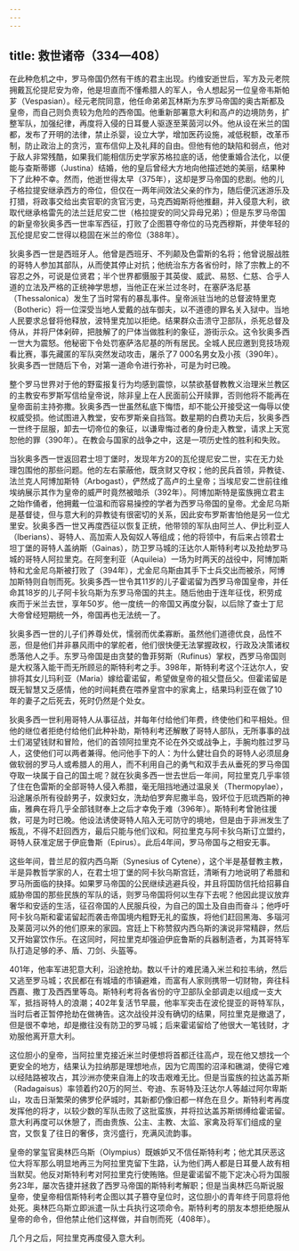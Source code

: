 ```yaml
---
---
---
```

title: 救世诸帝（334—408）
---




在此种危机之中，罗马帝国仍然有干练的君主出现。约维安逝世后，军方及元老院拥戴瓦伦提尼安为帝，他是坦直而不懂希腊人的军人，令人想起另一位皇帝韦斯帕芗（Vespasian）。经元老院同意，他任命弟弟瓦林斯为东罗马帝国的奥古斯都及皇帝，而自己则负责较为危险的西帝国。他重新部署意大利和高卢的边境防务，扩整军队，加强纪律，再度将入侵的日耳曼人驱逐至莱茵河以外。他从设在米兰的国都，发布了开明的法律，禁止杀婴，设立大学，增加医药设施，减低税额，改革币制，防止政治上的贪污，宣布信仰上及礼拜的自由。但他有他的缺陷和弱点，他对于敌人非常残酷，如果我们能相信历史学家苏格拉底的话，他使重婚合法化，以便能与查斯蒂娜（Justina）结婚，他的皇后曾经大方地向他描述她的美丽，结果种下了此种不幸。然而，他逝世得太早（375年），这却是罗马帝国的悲剧。他的儿子格拉提安继承西方的帝位，但仅在一两年间效法父亲的作为，随后便沉迷游乐及打猎，将政事交给出卖官职的贪官污吏，马克西姆斯将他推翻，并入侵意大利，欲取代继承格雷先的法兰廷尼安二世（格拉提安的同父异母兄弟）；但是东罗马帝国的新皇帝狄奥多西一世率军西征，打败了企图篡夺帝位的马克西穆斯，并使年轻的瓦伦提尼安二世得以稳固在米兰的帝位（388年）。

狄奥多西一世是西班牙人。他曾是西班牙、不列颠及色雷斯的名将；他曾说服战胜的哥特人参加其部队，从而使其停止对抗；他统治东方各省份时，除了宗教上的不容忍之外，可说是位贤君；半个世界都慑服于其英俊、威武、易怒、仁慈、合乎人道的立法及严格的正统神学思想，当他正在米兰过冬时，在塞萨洛尼基（Thessalonica）发生了当时常有的暴乱事件。皇帝派驻当地的总督波特里克（Botheric）将一位深受当地人爱戴的战车御夫，以不道德的罪名关入狱中。当地人民要求总督将他释放，波特里克加以拒绝。结果群众击溃守卫部队，杀死总督及侍从，并将尸体剁碎，把肢解了的尸体当做胜利的象征，游街示众。这令狄奥多西一世大为震怒。他秘密下令处罚塞萨洛尼基的所有居民。全城人民应邀到竞技场观看比赛，事先藏匿的军队突然发动攻击，屠杀了7 000名男女及小孩（390年）。狄奥多西一世随后下令，对第一道命令进行弥补，可是为时已晚。

整个罗马世界对于他的野蛮报复行为均感到震惊，以禁欲基督教教义治理米兰教区的主教安布罗斯写信给皇帝说，除非皇上在人民面前公开赎罪，否则他将不能再在皇帝面前主持弥撒。狄奥多西一世虽然私底下悔悟，却不能公开接受这一侮辱以使权威受损。他试图进入教堂，安布罗斯亲自挡驾。数星期的白费功夫后，狄奥多西一世终于屈服，卸去一切帝位的象征，以谦卑悔过者的身份走入教堂，请求上天宽恕他的罪（390年）。在教会与国家的战争之中，这是一项历史性的胜利和失败。

当狄奥多西一世返回君士坦丁堡时，发现年方20的瓦伦提尼安二世，实在无力处理包围他的那些问题。他的左右蒙蔽他，既贪财又夺权；他的民兵首领，异教徒、法兰克人阿博加斯特（Arbogast），俨然成了高卢的土皇帝；当埃尼安二世前往维埃纳展示其作为皇帝的威严时竟然被暗杀（392年）。阿博加斯特是蛮族拥立君主之始作俑者，他拥戴一位温和而容易操控的学者为西罗马帝国的皇帝。尤金尼乌斯是基督徒，但与意大利的异教徒有很密切的关系，因此安布罗斯害怕他是另一位尤里安。狄奥多西一世又再度西征以恢复正统，他带领的军队由阿兰人、伊比利亚人（Iberians）、哥特人、高加索人及匈奴人等组成；他的将领中，有后来占领君士坦丁堡的哥特人盖纳斯（Gainas），防卫罗马城的汪达尔人斯特利考以及抢劫罗马城的哥特人阿拉里克。在阿奎利亚（Aquileia）一场为时两天的战役中，阿博加斯特和尤金尼乌斯被打败了（394年），尤金尼乌斯由其手下士兵交出而被杀，阿博加斯特则自刎而死。狄奥多西一世令其11岁的儿子霍诺留为西罗马帝国皇帝，并任命其18岁的儿子阿卡狄乌斯为东罗马帝国的共主。随后他由于连年征伐，积劳成疾而于米兰去世，享年50岁。他一度统一的帝国又再度分裂，以后除了查士丁尼大帝曾经短期统一外，帝国再也无法统一了。

狄奥多西一世的儿子们养尊处优，懦弱而优柔寡断。虽然他们道德优良，品性不恶，但是他们并非暴风雨中的掌舵者，他们很快便无法掌握政权，行政及决策诸权悉落他人之手。东罗马帝国是由贪婪的鲁菲努斯（Rufinus）掌权，西罗马帝国则是大权落入能干而无所顾忌的斯特利考之手。398年，斯特利考这个汪达尔人，安排将其女儿玛利亚（Maria）嫁给霍诺留，希望做皇帝的祖父暨岳父。但霍诺留是既无智慧又乏感情，他的时间耗费在喂养皇宫中的家禽上，结果玛利亚在做了10年的妻子之后死去，死时仍然是个处女。

狄奥多西一世利用哥特人从事征战，并每年付给他们年费，终使他们和平相处。但他的继位者拒绝付给他们此种补助，斯特利考还解散了哥特人部队，无所事事的战士们渴望钱财和冒险，他们的首领阿拉里克不论在外交或战争上，手腕均胜过罗马人，这使他们可以两者兼得。他问他手下的人：为什么健壮自负的哥特人必须屈身做软弱的罗马人或希腊人的用人，而不利用自己的勇气和双手去从垂死的罗马帝国夺取一块属于自己的国土呢？就在狄奥多西一世去世后一年间，阿拉里克几乎率领了住在色雷斯的全部哥特人侵入希腊，毫无阻挡地通过温泉关（Thermopylae），沿途屠杀所有役龄男子，奴隶妇女，洗劫伯罗奔尼撒半岛，毁坏位于厄琉西斯的神庙，雅典在将几乎全部钱财奉上之后才幸免于难（396年）。斯特利考曾驰往援救，可是为时已晚。他设法诱使哥特人陷入无可防守的境地，但是由于非洲发生了叛乱，不得不赶回西方，最后只能与他们议和。阿拉里克与阿卡狄乌斯订立盟约，哥特人获准定居于伊庇鲁斯（Epirus）。此后4年间，罗马帝国与之相安无事。

这些年间，昔兰尼的叙内西乌斯（Synesius of Cytene），这个半是基督教主教，半是异教哲学家的人，在君士坦丁堡的阿卡狄乌斯宫廷，清晰有力地说明了希腊和罗马所面临的抉择。如果罗马帝国的公民继续逃避兵役，并且将国防信托给招募自威胁帝国的那些民族的军队的话，则罗马帝国将何以生存下去呢？他因此提议放弃奢华和安适的生活，征召帝国的人民服兵役，为自己的国土及自由而奋斗；他呼吁阿卡狄乌斯和霍诺留起而袭击帝国境内粗野无礼的蛮族，将他们赶回黑海、多瑙河及莱茵河以外的他们原来的家园。宫廷上下称赞叙内西乌斯的演说非常精辟，然后又开始宴饮作乐。在这同时，阿拉里克却强迫伊庇鲁斯的兵器制造者，为其哥特军队打造足够的矛、盾、刀剑、头盔等。

401年，他率军进犯意大利，沿途抢劫。数以千计的难民涌入米兰和拉韦纳，然后又逃至罗马城；农民都在有城墙的市镇避难，而富有人家则携带一切财物，奔往科西嘉、撒丁及西西里等岛。斯特利考将各省份的守卫部队全部调走以组成一支大军，抵挡哥特人的浪潮；402年复活节早晨，他率军突击在波伦提亚的哥特军队，当时后者正暂停抢劫在做祷告。这次战役并没有确切的结果，阿拉里克是撤退了，但是很不幸地，却是撤往没有防卫的罗马城；后来霍诺留给了他很大一笔钱财，才劝服他离开意大利。

这位胆小的皇帝，当阿拉里克接近米兰时便想将首都迁往高卢，现在他又想找一个更安全的地方，结果认为拉纳那是理想地点，因为它周围的沼泽和礁湖，使得它难以经陆路被攻占，其沙洲亦使来自海上的攻击艰难无比。但是当蛮族的拉达盖苏斯（Radagaisus）率领着约20万的阿兰、夸迪、东哥特及汪达尔人等越过阿尔卑斯山，攻击日渐繁荣的佛罗伦萨城时，其新都仍像旧都一样危在旦夕。斯特利考再度发挥他的将才，以较少数的军队击败了这批蛮族，并将拉达盖苏斯绑缚给霍诺留。意大利再度可以休憩了，而由贵族、公主、主教、太监、家禽及将军们组成的皇宫，又恢复了往日的奢侈，贪污盛行，充满风流韵事。

皇帝的掌玺官奥林匹乌斯（Olympius）既嫉妒又不信任斯特利考；他尤其厌恶这位大将军那么明显地再三为阿拉里克留下生路，认为他们两人都是日耳曼人故有相当默契。他反对斯特利考对阿拉里克行使贿赂。但是霍诺留不能下定决心将为国服务23年，屡次告捷并拯救了西罗马帝国的斯特利考解职；但是当奥林匹乌斯说服皇帝，使皇帝相信斯特利考企图以其子篡夺皇位时，这位胆小的青年终于同意将他处死。奥林匹乌斯立即派遣一队士兵执行这项命令。斯特利考的朋友本想拒绝服从皇帝的命令，但他禁止他们这样做，并自刎而死（408年）。

几个月之后，阿拉里克再度侵入意大利。